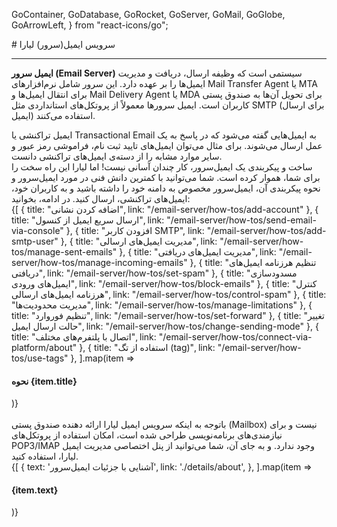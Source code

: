 
  GoContainer,
  GoDatabase,
  GoRocket,
  GoServer,
  GoMail,
  GoGlobe,
  GoArrowLeft,
} from "react-icons/go";


<Layout>
<Head>
<title>مستندات ایمیل سرور - لیارا</title>
</Head>
# سرویس ایمیل(سرور) لیارا
<hr className="mb-2" />

<Section id='what-is-email-server' title='ایمیل‌سرور چیست؟' />

**ایمیل سرور (Email Server)** سیستمی است که وظیفه ارسال، دریافت و مدیریت ایمیل‌ها را بر عهده دارد. این سرور شامل نرم‌افزارهای Mail Transfer Agent یا MTA برای انتقال ایمیل‌ها و Mail Delivery Agent یا MDA برای تحویل آن‌ها به صندوق پستی کاربران است.
ایمیل سرورها معمولاً از پروتکل‌های استانداردی مثل SMTP (برای ارسال ایمیل) استفاده می‌کنند.

<Section id='what-is-transactional-email' title='ایمیل تراکنشی چیست؟' />
ایمیل تراکنشی یا Transactional Email به ایمیل‌هایی گفته می‌شود که در پاسخ به یک عمل ارسال می‌شوند. برای مثال می‌توان ایمیل‌های تایید ثبت نام، فراموشی رمز عبور و سایر موارد مشابه را از دسته‌ی ایمیل‌های تراکنشی دانست.



<Section id="liara-email-server" title="ایمیل‌سرور لیارا" />
ساخت و پیکربندی یک ایمیل‌سرور، کار چندان آسانی نیست! اما لیارا این راه سخت را برای شما، هموار کرده است. شما می‌توانید با کمترین دانش فنی در مورد ایمیل‌سرور و نحوه پیکربندی آن، ایمیل‌سرور مخصوص به دامنه خود را داشته باشید و به کاربران خود، ایمیل‌های تراکنشی، ارسال کنید. در ادامه، بخوانید:

<div className="h-4" />
<div className="grid md:grid-cols-2 gap-4">
            {[
      {
        title: "اضافه کردن نشانی",
        link: "/email-server/how-tos/add-account"
      },
      {
        title: "ارسال سریع ایمیل از کنسول",
        link: "/email-server/how-tos/send-email-via-console"
      },
      {
        title: "افزودن کاربر SMTP",
        link: "/email-server/how-tos/add-smtp-user"
      },
      {
        title: "مدیریت ایمیل‌های ارسالی",
        link: "/email-server/how-tos/manage-sent-emails"
      },
      {
        title: "مدیریت ایمیل‌های دریافتی",
        link: "/email-server/how-tos/manage-incoming-emails"
      },
      {
        title: "تنظیم هرزنامه ایمیل‌های دریافتی",
        link: "/email-server/how-tos/set-spam"
      },
      {
        title: "مسدودسازی ایمیل‌های ورودی",
        link: "/email-server/how-tos/block-emails"
      },
      {
        title: "کنترل هرزنامه ایمیل‌های ارسالی",
        link: "/email-server/how-tos/control-spam"
      },
      {
        title: "مدیریت محدودیت‌ها",
        link: "/email-server/how-tos/manage-limitations"
      },
      {
        title: "تنظیم فوروارد",
        link: "/email-server/how-tos/set-forward"
      },
      {
        title: "تغییر حالت ارسال ایمیل",
        link: "/email-server/how-tos/change-sending-mode"
      },
      {
        title: "اتصال با پلتفرم‌های مختلف",
        link: "/email-server/how-tos/connect-via-platform/about"
      },
      {
        title: "استفاده از تگ (tag)",
        link: "/email-server/how-tos/use-tags"
      },
  ].map(item =>
              <Link href={item.link}>
                <Card className="flex cursor-pointer w-full items-center justify-between">
                  <div className="flex items-center gap-3">
                    <h4>
                      نحوه {item.title} 
                    </h4>
                  </div>
                  <GoArrowLeft className="ml-1" />
                </Card>
              </Link>
            )}
          </div>

<br />

<Section id='pop3-imap-protocols' title='پروتکل‌های POP3/IMAP' />
باتوجه به اینکه سرویس ایمیل لیارا ارائه دهنده صندوق پستی (Mailbox) نیست و برای نیازمندی‌های برنامه‌نویسی طراحی شده است، امکان استفاده از پروتکل‌های POP3/IMAP وجود ندارد. 
و به جای آن، شما می‌توانید از پنل اختصاصی مدیریت ایمیل لیارا، استفاده کنید.



<Section id='also-read' title='همچنین بخوانید:' />
<div className="grid md:grid-cols-1 gap-4">
            {[
    {
      text: 'آشنایی با جزئیات ایمیل‌سرور',
      link: './details/about',
    },
  ].map(item =>
              <Link href={item.link}>
                <Card className="flex cursor-pointer w-full items-center justify-between">
                  <div className="flex items-center gap-3">
                    <h4>
                      {item.text}
                    </h4>
                  </div>
                  <GoArrowLeft className="ml-1" />
                </Card>
              </Link>
            )}
          </div>

<br />

</Layout>
